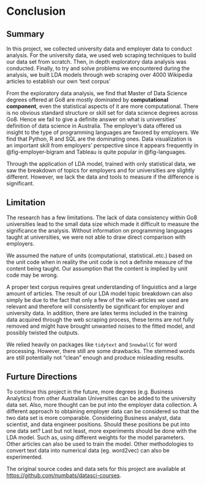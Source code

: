 # Conclusion {#sec-conclude}

## Summary 

In this project, we collected university data and employer data to conduct analysis. For the university data, we used web scraping techniques to build our data set from scratch. Then, in depth exploratory data analysis was conducted. Finally, to try and solve problems we encountered during the analysis, we built LDA models through web scraping over 4000 Wikipedia articles to establish our own 'text corpus'

From the exploratory data analysis, we find that Master of Data Science degrees offered at Go8 are mostly dominated by **computational component**, even the statistical aspects of it are more computational. There is no obvious standard structure or skill set for data science degrees across Go8. Hence we fail to give a definite answer on what is universities' definition of data science in Australia. The employer's data offered us insight to the type of programming languages are favored by employers. We find that Python, R and SQL are the dominating ones. Data visualization is an important skill from employers' perspective since it appears frequently in @fig-employer-bigram and Tableau is quite popular in @fig-languages.
  
Through the application of LDA model, trained with only statistical data, we saw the breakdown of topics for employers and for universities are slightly different. However, we lack the data and tools to measure if the difference is significant.  
  
## Limitation

The research has a few limitations. The lack of data consistency within Go8 universities lead to the small data size which made it difficult to measure the significance the analysis. Without information on programming languages taught at universities, we were not able to draw direct comparison with employers.

We assumed the nature of units (computational, statistical..etc.) based on the unit code when in reality the unit code is not a definite measure of the content being taught. Our assumption that the content is implied by unit code may be wrong.

A proper text corpus requires great understanding of linguistics and a large amount of articles. The result of our LDA model topic breakdown can also simply be due to the fact that only a few of the wiki-articles we used are relevant and therefore will consistently be significant for employer and university data. In addition, there are latex terms included in the training data acquired through the web scraping process, these terms are not fully removed and might have brought unwanted noises to the fitted model, and possibly twisted the outputs. 

We relied heavily on packages like `tidytext` and `SnowballC` for word processing. However, there still are some drawbacks. The stemmed words are still potentially not "clean" enough and produce misleading results.

## Furture Directions

To continue this project in the future, more degrees (e.g. Business Analytics) from other Australian Universities can be added to the university data set. Also, more thought can be put into the employer data collection. A different approach to obtaining employer data can be considered so that the two data set is more comparable. Considering Business analyst, data scientist, and data engineer positions. Should these positions be put into one data set? Last but not least, more experiments should be done with the LDA model. Such as, using different weights for the model parameters. Other articles can also be used to train the model. Other methodologies to convert text data into numerical data (eg. word2vec) can also be experimented.

The original source codes and data sets for this project are available at <https://github.com/numbats/datasci-courses>.